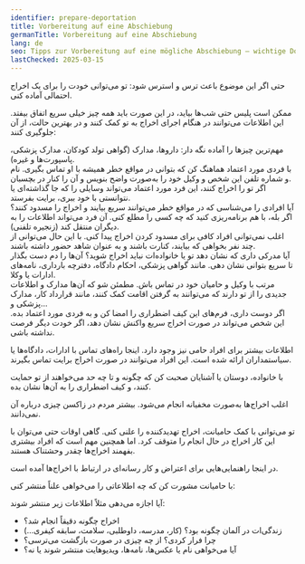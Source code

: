 ```yaml
---
identifier: prepare-deportation
title: Vorbereitung auf eine Abschiebung
germanTitle: Vorbereitung auf eine Abschiebung
lang: de
seo: Tipps zur Vorbereitung auf eine mögliche Abschiebung – wichtige Dokumente, Notfallkontakte, Beweismittel und Unterstützung
lastChecked: 2025-03-15
---
```


حتی اگر این موضوع باعث <InternalShortLink identifier="stress">ترس و استرس</InternalShortLink> شود: تو می‌توانی خودت را برای یک اخراج احتمالی آماده کنی.

ممکن است پلیس حتی شب‌ها بیاید، در این صورت باید همه چیز خیلی سریع اتفاق بیفتد. این اطلاعات می‌توانند در هنگام اجرای اخراج به تو کمک کنند و در بهترین حالت، از آن جلوگیری کنند:

مهم‌ترین چیزها را آماده نگه دار: داروها، مدارک (گواهی تولد کودکان، مدارک پزشکی، پاسپورت‌ها و غیره). <br/>
با فردی مورد اعتماد هماهنگ کن که بتوانی در مواقع خطر همیشه با او تماس بگیری. نام و شماره تلفن این شخص و وکیل خود را به‌صورت واضح بنویس و آن را کنار در بچسبان. <br/>
اگر تو را اخراج کنند، این فرد مورد اعتماد می‌تواند وسایلی را که جا گذاشته‌ای یا نتوانستی با خود ببری، برایت بفرستد. <br/>
آیا افرادی را می‌شناسی که در مواقع خطر می‌توانند سریع بیایند و اخراج را مسدود کنند؟ اگر بله، با هم برنامه‌ریزی کنید که چه کسی را مطلع کنی. آن فرد می‌تواند اطلاعات را به دیگران منتقل کند (زنجیره تلفنی). <br/>
اغلب نمی‌توانی افراد کافی برای مسدود کردن اخراج پیدا کنی. با این حال می‌توانی از چند نفر بخواهی که بیایند، کنارت باشند و به عنوان شاهد حضور داشته باشند. <br/>
آیا مدرکی داری که نشان دهد تو یا خانواده‌ات نباید اخراج شوید؟ آن‌ها را دم دست بگذار تا سریع بتوانی نشان دهی. مانند گواهی پزشکی، احکام دادگاه، دفترچه بارداری، نامه‌های ادارات یا وکلا. <br/>
مرتب با وکیل و حامیان خود در تماس باش. مطمئن شو که آن‌ها مدارک و اطلاعات جدیدی را از تو دارند که می‌توانند به گرفتن اقامت کمک کنند، مانند قرارداد کار، مدارک پزشکی و… <br/>
اگر دوست داری، فرم‌های <InternalShortLink identifier="forms">این کیف اضطراری</InternalShortLink> را امضا کن و به فردی مورد اعتماد بده. این شخص می‌تواند در صورت اخراج سریع واکنش نشان دهد، اگر خودت دیگر فرصت نداشته باشی. <br/>

اطلاعات بیشتر برای <InternalShortLink identifier="support">افراد حامی</InternalShortLink> نیز وجود دارد. اینجا <InternalShortLink identifier="contacts">راه‌های تماس</InternalShortLink> با ادارات، دادگاه‌ها یا سیاستمداران ارائه شده است. این افراد می‌توانند در صورت اخراج برایت تماس بگیرند.

با خانواده، دوستان یا آشنایان صحبت کن که چگونه و تا چه حد می‌خواهند از تو حمایت کنند، و کیف اضطراری را به آن‌ها نشان بده.

اغلب اخراج‌ها به‌صورت مخفیانه انجام می‌شود. بیشتر مردم در زاکسن چیزی درباره آن نمی‌دانند.

تو می‌توانی با کمک حامیانت، اخراج تهدیدکننده را علنی کنی. گاهی اوقات حتی می‌توان با این کار اخراج در حال انجام را متوقف کرد. اما همچنین مهم است که افراد بیشتری بفهمند اخراج‌ها چقدر وحشتناک هستند.

در اینجا <InternalShortLink identifier="publicity">راهنمایی‌هایی برای اعتراض و کار رسانه‌ای</InternalShortLink> در ارتباط با اخراج‌ها آمده است.

با حامیانت مشورت کن که چه اطلاعاتی را می‌خواهی علناً منتشر کنی:

آیا اجازه می‌دهی مثلاً اطلاعات زیر منتشر شوند:

- اخراج چگونه دقیقاً انجام شد؟
- زندگی‌ات در آلمان چگونه بود؟ (کار، مدرسه، داوطلبی، سلامت، سابقه کیفری…)
- چرا فرار کردی؟ از چه چیزی در صورت بازگشت می‌ترسی؟
- آیا می‌خواهی نام یا عکس‌ها، نامه‌ها، ویدیوهایت منتشر شوند یا نه؟
